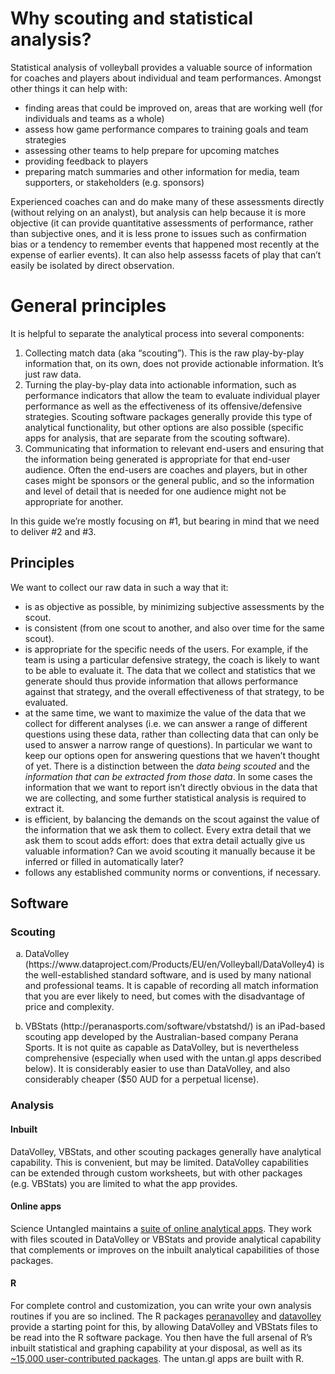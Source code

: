 # Why scouting and statistical analysis?

Statistical analysis of volleyball provides a valuable source of information for coaches and players about individual and team performances. Amongst other things it can help with:

- finding areas that could be improved on, areas that are working well (for individuals and teams as a whole)
- assess how game performance compares to training goals and team strategies
- assessing other teams to help prepare for upcoming matches
- providing feedback to players
- preparing match summaries and other information for media, team supporters, or stakeholders (e.g. sponsors)


Experienced coaches can and do make many of these assessments directly (without relying on an analyst), but analysis can help because it is more objective (it can provide quantitative assessments of performance, rather than subjective ones, and it is less prone to issues such as confirmation bias or a tendency to remember events that happened most recently at the expense of earlier events). It can also help assesss facets of play that can't easily be isolated by direct observation.


# General principles

It is helpful to separate the analytical process into several components:

1. Collecting match data (aka "scouting"). This is the raw play-by-play information that, on its own, does not provide actionable information. It's just raw data.
2. Turning the play-by-play data into actionable information, such as performance indicators that allow the team to evaluate individual player performance as well as the effectiveness of its offensive/defensive strategies. Scouting software packages generally provide this type of analytical functionality, but other options are also possible (specific apps for analysis, that are separate from the scouting software).
3. Communicating that information to relevant end-users and ensuring that the information being generated is appropriate for that end-user audience. Often the end-users are coaches and players, but in other cases might be sponsors or the general public, and so the information and level of detail that is needed for one audience might not be appropriate for another.

In this guide we're mostly focusing on #1, but bearing in mind that we need to deliver #2 and #3.

## Principles

We want to collect our raw data in such a way that it:

- is as objective as possible, by minimizing subjective assessments by the scout.
- is consistent (from one scout to another, and also over time for the same scout).
- is appropriate for the specific needs of the users. For example, if the team is using a particular defensive strategy, the coach is likely to want to be able to evaluate it. The data that we collect and statistics that we generate should thus provide information that allows performance against that strategy, and the overall effectiveness of that strategy, to be evaluated.
- at the same time, we want to maximize the value of the data that we collect for different analyses (i.e. we can answer a range of different questions using these data, rather than collecting data that can only be used to answer a narrow range of questions). In particular we want to keep our options open for answering questions that we haven't thought of yet. There is a distinction between the *data being scouted* and the *information that can be extracted from those data*. In some cases the information that we want to report isn't directly obvious in the data that we are collecting, and some further statistical analysis is required to extract it.
- is efficient, by balancing the demands on the scout against the value of the information that we ask them to collect. Every extra detail that we ask them to scout adds effort: does that extra detail actually give us valuable information? Can we avoid scouting it manually because it be inferred or filled in automatically later?
- follows any established community norms or conventions, if necessary.


## Software

### Scouting

a. DataVolley (https://www.dataproject.com/Products/EU/en/Volleyball/DataVolley4) is the well-established standard software, and is used by many national and professional teams. It is capable of recording all match information that you are ever likely to need, but comes with the disadvantage of price and complexity.

b. VBStats (http://peranasports.com/software/vbstatshd/) is an iPad-based scouting app developed by the Australian-based company Perana Sports. It is not quite as capable as DataVolley, but is nevertheless comprehensive (especially when used with the untan.gl apps described below). It is considerably easier to use than DataVolley, and also considerably cheaper ($50 AUD for a perpetual license).

### Analysis

#### Inbuilt

DataVolley, VBStats, and other scouting packages generally have analytical capability. This is convenient, but may be limited. DataVolley capabilities can be extended through custom worksheets, but with other packages (e.g. VBStats) you are limited to what the app provides.

#### Online apps

Science Untangled maintains a [suite of online analytical apps](https://apps.untan.gl/). They work with files scouted in DataVolley or VBStats and provide analytical capability that complements or improves on the inbuilt analytical capabilities of those packages.

#### R
For complete control and customization, you can write your own analysis routines if you are so inclined. The R packages [peranavolley](https://github.com/raymondben/peranavolley) and [datavolley](https://github.com/raymondben/datavolley) provide a starting point for this, by allowing DataVolley and VBStats files to be read into the R software package. You then have the full arsenal of R's inbuilt statistical and graphing capability at your disposal, as well as its [~15,000 user-contributed packages](https://cran.r-project.org/web/packages/). The untan.gl apps are built with R.





